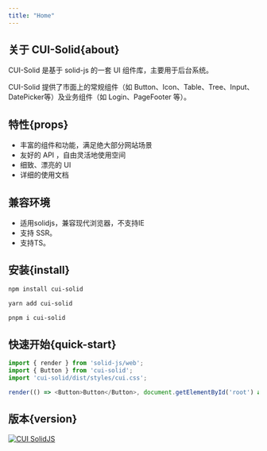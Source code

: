 ```yaml
---
title: "Home"
---
```

<div class="sys-ctx-main-left">

## 关于 CUI-Solid\{about\}

CUI-Solid 是基于 solid-js 的一套 UI 组件库，主要用于后台系统。

CUI-Solid 提供了市面上的常规组件（如 Button、Icon、Table、Tree、Input、DatePicker等）及业务组件（如 Login、PageFooter 等）。

## 特性\{props\}

- 丰富的组件和功能，满足绝大部分网站场景
- 友好的 API ，自由灵活地使用空间
- 细致、漂亮的 UI
- 详细的使用文档

## 兼容环境

- 适用solidjs，兼容现代浏览器，不支持IE
- 支持 SSR。
- 支持TS。

## 安装\{install\}

```bash tabs=install name=npm
npm install cui-solid
```

```bash tabs=install name=yarn
yarn add cui-solid
```

```bash tabs=install name=pnpm
pnpm i cui-solid
```

## 快速开始\{quick-start\}

```ts
import { render } from 'solid-js/web';
import { Button } from 'cui-solid';
import 'cui-solid/dist/styles/cui.css';

render(() => <Button>Button</Button>, document.getElementById('root') as HTMLElement);
```

## 版本\{version\}

[![CUI SolidJS](https://img.shields.io/npm/v/cui-solid.svg?style=flat-square)](https://www.npmjs.org/package/cui-solid)




</div>

